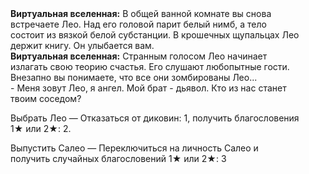 {{Диалог Начало}}
:'''Виртуальная вселенная:''' В общей ванной комнате вы снова встречаете Лео. Над его головой парит белый нимб, а тело состоит из вязкой белой субстанции. В крошечных щупальцах Лео держит книгу. Он улыбается вам.
:'''Виртуальная вселенная:''' Странным голосом Лео начинает излагать свою теорию счастья. Его слушают любопытные гости. Внезапно вы понимаете, что все они зомбированы Лео...
:- Меня зовут Лео, я ангел. Мой брат - дьявол. Кто из нас станет твоим соседом?
:{{Диалог|Звезда}} Выбрать Лео &mdash; Отказаться от диковин: 1, получить благословения 1★ или 2★: 2.
:{{Диалог|Звезда}} Выпустить Салео &mdash; Переключиться на личность Салео и получить случайных благословений 1★ или 2★: 3
{{Диалог Конец}}